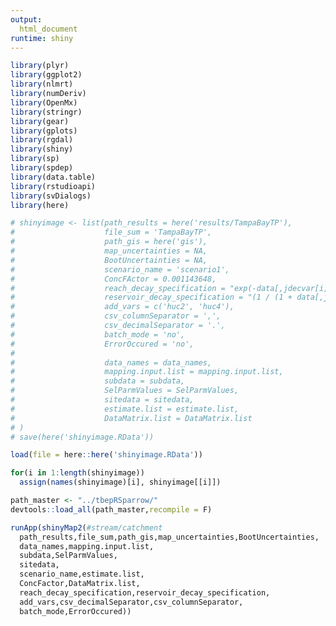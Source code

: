 ```yaml
---
output: 
  html_document
runtime: shiny
---
```

  
```r
library(plyr)
library(ggplot2)
library(nlmrt)
library(numDeriv)
library(OpenMx)
library(stringr)
library(gear)
library(gplots) 
library(rgdal)
library(shiny)
library(sp)
library(spdep) 
library(data.table)
library(rstudioapi)
library(svDialogs)
library(here)

# shinyimage <- list(path_results = here('results/TampaBayTP'),
#                    file_sum = 'TampaBayTP',
#                    path_gis = here('gis'),
#                    map_uncertainties = NA,
#                    BootUncertainties = NA,
#                    scenario_name = 'scenario1',
#                    ConcFActor = 0.001143648,
#                    reach_decay_specification = "exp(-data[,jdecvar[i]] * beta1[,jbdecvar[i]])",
#                    reservoir_decay_specification = "(1 / (1 + data[,jresvar[i]] * beta1[,jbresvar[i]]))",
#                    add_vars = c('huc2', 'huc4'),
#                    csv_columnSeparator = ',',
#                    csv_decimalSeparator = '.',
#                    batch_mode = 'no',
#                    ErrorOccured = 'no',
# 
#                    data_names = data_names,
#                    mapping.input.list = mapping.input.list,
#                    subdata = subdata,
#                    SelParmValues = SelParmValues,
#                    sitedata = sitedata,
#                    estimate.list = estimate.list,
#                    DataMatrix.list = DataMatrix.list
# )
# save(here('shinyimage.RData'))

load(file = here::here('shinyimage.RData'))

for(i in 1:length(shinyimage)) 
  assign(names(shinyimage)[i], shinyimage[[i]])

path_master <- "../tbepRSparrow/"
devtools::load_all(path_master,recompile = F)  

runApp(shinyMap2(#stream/catchment
  path_results,file_sum,path_gis,map_uncertainties,BootUncertainties,
  data_names,mapping.input.list,
  subdata,SelParmValues,
  sitedata,
  scenario_name,estimate.list,
  ConcFactor,DataMatrix.list,
  reach_decay_specification,reservoir_decay_specification,
  add_vars,csv_decimalSeparator,csv_columnSeparator,
  batch_mode,ErrorOccured))

```

